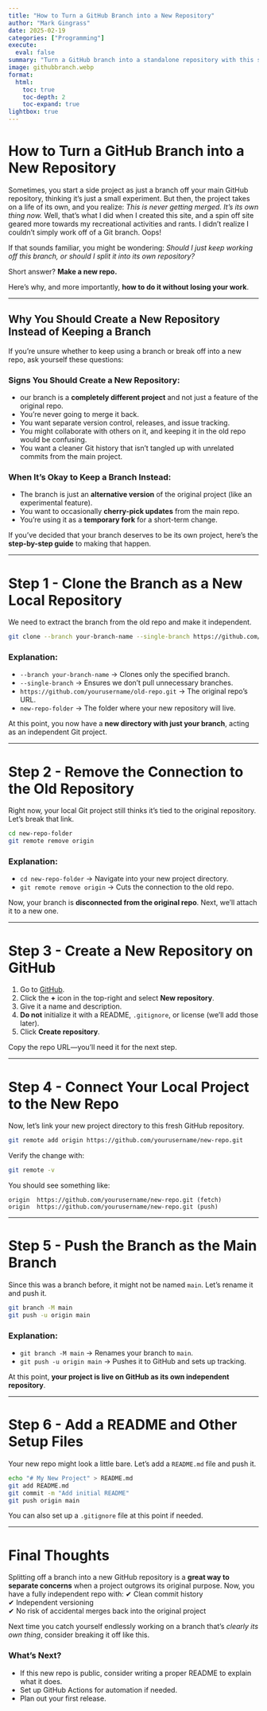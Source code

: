 ```yaml
---
title: "How to Turn a GitHub Branch into a New Repository"
author: "Mark Gingrass"
date: 2025-02-19
categories: ["Programming"]
execute:
  eval: false
summary: "Turn a GitHub branch into a standalone repository with this step-by-step guide. If your side project has outgrown its original repo, this tutorial will show you how to cleanly separate it, set up a new GitHub repository, and push your existing branch—without losing any work"
image: githubbranch.webp
format:
  html:
    toc: true
    toc-depth: 2
    toc-expand: true
lightbox: true
---
```


# **How to Turn a GitHub Branch into a New Repository**

Sometimes, you start a side project as just a branch off your main GitHub repository, thinking it’s just a small experiment. But then, the project takes on a life of its own, and you realize: *This is never getting merged. It’s its own thing now.* Well, that's what I did when I created this site, and a spin off site geared more towards my recreational activities and rants. I didn't realize I couldn't simply work off of a Git branch. Oops!

If that sounds familiar, you might be wondering: *Should I just keep working off this branch, or should I split it into its own repository?* 

Short answer? **Make a new repo.** 

Here’s why, and more importantly, **how to do it without losing your work**.

---

## **Why You Should Create a New Repository Instead of Keeping a Branch**

If you’re unsure whether to keep using a branch or break off into a new repo, ask yourself these questions:

### **Signs You Should Create a New Repository:**
- our branch is a **completely different project** and not just a feature of the original repo.  
- You’re never going to merge it back.  
- You want separate version control, releases, and issue tracking.  
- You might collaborate with others on it, and keeping it in the old repo would be confusing.  
- You want a cleaner Git history that isn’t tangled up with unrelated commits from the main project.  

### **When It’s Okay to Keep a Branch Instead:**
- The branch is just an **alternative version** of the original project (like an experimental feature).  
- You want to occasionally **cherry-pick updates** from the main repo.  
- You’re using it as a **temporary fork** for a short-term change.  

If you’ve decided that your branch deserves to be its own project, here’s the **step-by-step guide** to making that happen.

---

# **Step 1 - Clone the Branch as a New Local Repository**
We need to extract the branch from the old repo and make it independent.

```sh
git clone --branch your-branch-name --single-branch https://github.com/yourusername/old-repo.git new-repo-folder
```

### **Explanation:**
- `--branch your-branch-name` → Clones only the specified branch.  
- `--single-branch` → Ensures we don’t pull unnecessary branches.  
- `https://github.com/yourusername/old-repo.git` → The original repo’s URL.  
- `new-repo-folder` → The folder where your new repository will live.

At this point, you now have a **new directory with just your branch**, acting as an independent Git project.

---

# **Step 2 - Remove the Connection to the Old Repository**
Right now, your local Git project still thinks it’s tied to the original repository. Let’s break that link.

```sh
cd new-repo-folder
git remote remove origin
```

### **Explanation:**
- `cd new-repo-folder` → Navigate into your new project directory.  
- `git remote remove origin` → Cuts the connection to the old repo.

Now, your branch is **disconnected from the original repo**. Next, we’ll attach it to a new one.

---

# **Step 3 - Create a New Repository on GitHub**
1. Go to [GitHub](https://github.com/).
2. Click the **+** icon in the top-right and select **New repository**.
3. Give it a name and description.
4. **Do not** initialize it with a README, `.gitignore`, or license (we’ll add those later).
5. Click **Create repository**.

Copy the repo URL—you’ll need it for the next step.

---

# **Step 4 - Connect Your Local Project to the New Repo**
Now, let’s link your new project directory to this fresh GitHub repository.

```sh
git remote add origin https://github.com/yourusername/new-repo.git
```

Verify the change with:

```sh
git remote -v
```

You should see something like:

```
origin  https://github.com/yourusername/new-repo.git (fetch)
origin  https://github.com/yourusername/new-repo.git (push)
```

---

# **Step 5 - Push the Branch as the Main Branch**
Since this was a branch before, it might not be named `main`. Let’s rename it and push it.

```sh
git branch -M main
git push -u origin main
```

### **Explanation:**
- `git branch -M main` → Renames your branch to `main`.  
- `git push -u origin main` → Pushes it to GitHub and sets up tracking.

At this point, **your project is live on GitHub as its own independent repository**.

---

# **Step 6 - Add a README and Other Setup Files**
Your new repo might look a little bare. Let’s add a `README.md` file and push it.

```sh
echo "# My New Project" > README.md
git add README.md
git commit -m "Add initial README"
git push origin main
```

You can also set up a `.gitignore` file at this point if needed.

---

# **Final Thoughts**
Splitting off a branch into a new GitHub repository is a **great way to separate concerns** when a project outgrows its original purpose. Now, you have a fully independent repo with:
✔ Clean commit history  
✔ Independent versioning  
✔ No risk of accidental merges back into the original project  

Next time you catch yourself endlessly working on a branch that’s *clearly its own thing*, consider breaking it off like this.  

### **What’s Next?**
- If this new repo is public, consider writing a proper README to explain what it does.
- Set up GitHub Actions for automation if needed.
- Plan out your first release.
